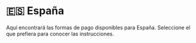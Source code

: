 # 🇪🇸 España


<Callout>
Aquí encontrará las formas de pago disponibles para España. Seleccione el que prefiera para conocer las instrucciones.
</Callout>

<Cards>
  <Card title="💸 PayPal" href="/payments/paypal" />
  <Card title="💳 Tarjetas de crédito y débito" href="/payments/cards" />
  <Card title="💰 Saldo de cuenta" href="/payments/credit-balance" />
    <Card title="🏛 Transferencia bancaria o depósito" href="/payments/bank-transfer" />
</Cards>